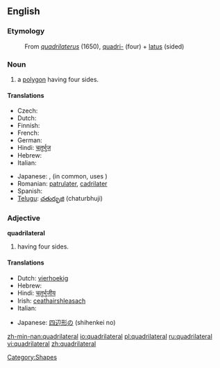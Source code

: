 ==English==

===Etymology===
: From {{L.}} ''[[quadrilaterus]]'' (1650), [[quadri-]] (four) + [[latus]] (sided)

===Noun===
{{wikipedia}}
{{en-noun}}

# a [[polygon]] having four sides.

====Translations====
{{trans-top|polygon having four sides}}
* Czech: {{t-|cs|čtyřúhelník|m}}
* Dutch: {{t+|nl|vierhoek}}
* Finnish: {{t+|fi|nelikulmio}}
* French: {{t+|fr|quadrilatère}}
* German: {{t+|de|Viereck}}
* Hindi: [[चतुर्भुज]]
* Hebrew: {{he-translation|מרובע|merubá}} {{m}}
* Italian: {{t-|it|quadrilatero|m}}
{{trans-mid}}
* Japanese: {{t-|ja|四辺形|tr=shihenkei|sc=Jpan}}, (in common, uses {{t-|ja|四角形|tr=shikakukei|sc=Jpan}})
* Romanian: [[patrulater]], [[cadrilater]]
* Spanish: {{t+|es|cuadrilátero|m}}
* [[Telugu]]: [[చతుర్భుజి]] (chaturbhuji)
{{trans-bottom}}

===Adjective===
'''quadrilateral'''

# having four sides.

====Translations====
{{trans-top|having four sides}}
* Dutch: [[vierhoekig]]
* Hebrew: {{he-translation|מרובע|merubá}} {{m}}
* Hindi: [[चतुर्भुजीय]]
* Irish: [[ceathairshleasach]]
* Italian: {{t-|it|quadrilatero}}
{{trans-mid}}
* Japanese: [[四辺形]]の (shihenkei no)
{{trans-bottom}}

[[zh-min-nan:quadrilateral]]
[[io:quadrilateral]]
[[pl:quadrilateral]]
[[ru:quadrilateral]]
[[vi:quadrilateral]]
[[zh:quadrilateral]]

[[Category:Shapes]]